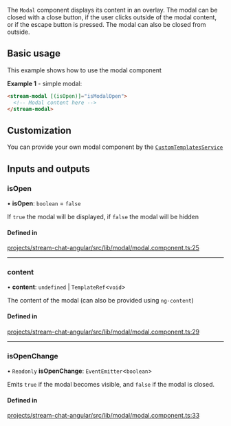 The `Modal` component displays its content in an overlay. The modal can be closed with a close button, if the user clicks outside of the modal content, or if the escape button is pressed. The modal can also be closed from outside.

## Basic usage

This example shows how to use the modal component

**Example 1** - simple modal:

```html
<stream-modal [(isOpen)]="isModalOpen">
  <!-- Modal content here -->
</stream-modal>
```

## Customization

You can provide your own modal component by the [`CustomTemplatesService`](../services/CustomTemplatesService.mdx)

[//]: # "Start of generated content"

## Inputs and outputs

### isOpen

• **isOpen**: `boolean` = `false`

If `true` the modal will be displayed, if `false` the modal will be hidden

#### Defined in

[projects/stream-chat-angular/src/lib/modal/modal.component.ts:25](https://github.com/GetStream/stream-chat-angular/blob/502385cb9d3f2df94a8714de2a742aeb1edfb77e/projects/stream-chat-angular/src/lib/modal/modal.component.ts#L25)

---

### content

• **content**: `undefined` \| `TemplateRef`\<`void`\>

The content of the modal (can also be provided using `ng-content`)

#### Defined in

[projects/stream-chat-angular/src/lib/modal/modal.component.ts:29](https://github.com/GetStream/stream-chat-angular/blob/502385cb9d3f2df94a8714de2a742aeb1edfb77e/projects/stream-chat-angular/src/lib/modal/modal.component.ts#L29)

---

### isOpenChange

• `Readonly` **isOpenChange**: `EventEmitter`\<`boolean`\>

Emits `true` if the modal becomes visible, and `false` if the modal is closed.

#### Defined in

[projects/stream-chat-angular/src/lib/modal/modal.component.ts:33](https://github.com/GetStream/stream-chat-angular/blob/502385cb9d3f2df94a8714de2a742aeb1edfb77e/projects/stream-chat-angular/src/lib/modal/modal.component.ts#L33)

[//]: # "End of generated content"
